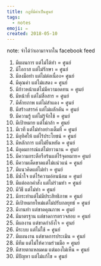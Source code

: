 ```yaml
---
title: กฎที่มีค่าเป็นศูนย์
tags:
  - notes
emoji: ✏️
created: 2018-05-10
---
```


note: จำได้ว่าเอามาจากใน facebook feed

1. มีแผนการ แต่ไม่ได้ทำ = ศูนย์
2. มีโอกาส แต่ไม่รักษา = ศูนย์
3. มีลงมือทำ แต่ไม่ต่อเนื่อง= ศูนย์
4. มีคุณค่า แต่ไม่แสดง = ศูนย์
5. มีก้าวหน้าแต่ไม่มีความอดทน = ศูนย์
6. มีหน้าที่ แต่ไม่สื่อสาร = ศูนย์
7. มีศักยภาพ แต่ไม่สำแดง = ศูนย์
8. มีสร้างสรรค์ แต่ไม่ผลักดัน = ศูนย์
9. มีความรู้ แต่ไม่รู้จักใช้ = ศูนย์
10. มีเป้าหมาย แต่ไม่กล้า = ศูนย์
11. มีเวที แต่ไม่ทำอย่างเต็มที่ = ศูนย์
12. มีอุทิศให้ แต่ไร้ประโยชน์ = ศูนย์
13. มีหลักการ แต่ไม่ยืนหยัด = ศูนย์
14. มีอุดมการณ์แต่ไม่ยาวนาน = ศูนย์
15. มีความกระตือรือร้นแต่ไร้จุดหมาย= ศูนย์
16. มีความเด็ดขาดแต่ไม่แน่วแน่ = ศูนย์
17. มีแนวคิดแต่ไม่ทำ = ศูนย์
18. มีน้ำใจ แต่ไร้ความอ่อนน้อม = ศูนย์
19. มีแต่ออกคำสั่ง แต่ไม่ร่วมทำ = ศูนย์
20. มีวิธี แต่ไม่ทำ = ศูนย์
21. มีกระทำแต่ไม่มีประสิทธิภาพ = ศูนย์
22. มีเป้าหมายใหม่แต่ไม่ปรับกลยุทธ์ = ศูนย์
23. มีงานทำ แต่ขาดคุณภาพ = ศูนย์
24. มีมาตรฐาน แต่ขาดการตรวจสอบ = ศูนย์
25. มีผลงาน แต่ขาดกำลังใจ = ศูนย์
26. มีระบบ แต่ไม่ใช้ = ศูนย์
27. มีแผนงาน แต่ขาดการประเมิน = ศูนย์
28. มีทีม แต่ไม่ให้ความร่วมมือ = ศูนย์
29. มีสายตาแหลมคม แต่มองไม่เห็น = ศูนย์
30. มีปัญหา แต่ไม่แก้ไข = ศูนย์
